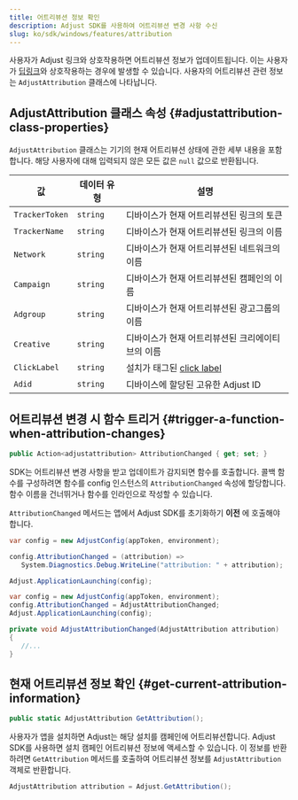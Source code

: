 ```yaml
---
title: 어트리뷰션 정보 확인
description: Adjust SDK를 사용하여 어트리뷰션 변경 사항 수신
slug: ko/sdk/windows/features/attribution
---
```


사용자가 Adjust 링크와 상호작용하면 어트리뷰션 정보가 업데이트됩니다. 이는 사용자가 [딥링크](https://help.adjust.com/ko/article/deep-links)와 상호작용하는 경우에 발생할 수 있습니다. 사용자의 어트리뷰션 관련 정보는 `AdjustAttribution` 클래스에 나타납니다.

## AdjustAttribution 클래스 속성 {#adjustattribution-class-properties}

`AdjustAttribution` 클래스는 기기의 현재 어트리뷰션 상태에 관한 세부 내용을 포함합니다. 해당 사용자에 대해 입력되지 않은 모든 값은 `null` 값으로 반환됩니다.

| 값             | 데이터 유형 | 설명                                                                         |
| -------------- | ----------- | ---------------------------------------------------------------------------- |
| `TrackerToken` | `string`    | 디바이스가 현재 어트리뷰션된 링크의 토큰                                     |
| `TrackerName`  | `string`    | 디바이스가 현재 어트리뷰션된 링크의 이름                                     |
| `Network`      | `string`    | 디바이스가 현재 어트리뷰션된 네트워크의 이름                                 |
| `Campaign`     | `string`    | 디바이스가 현재 어트리뷰션된 캠페인의 이름                                   |
| `Adgroup`      | `string`    | 디바이스가 현재 어트리뷰션된 광고그룹의 이름                                 |
| `Creative`     | `string`    | 디바이스가 현재 어트리뷰션된 크리에이티브의 이름                             |
| `ClickLabel`   | `string`    | 설치가 태그된 [click label](https://help.adjust.com/ko/article/user-rewards) |
| `Adid`         | `string`    | 디바이스에 할당된 고유한 Adjust ID                                           |

## 어트리뷰션 변경 시 함수 트리거 {#trigger-a-function-when-attribution-changes}

<CodeBlock title="속성 선언">

```cs
public Action<adjustattribution> AttributionChanged { get; set; }
```

</CodeBlock>

SDK는 어트리뷰션 변경 사항을 받고 업데이트가 감지되면 함수를 호출합니다. 콜백 함수를 구성하려면 함수를 config 인스턴스의 `AttributionChanged` 속성에 할당합니다. 함수 이름을 건너뛰거나 함수를 인라인으로 작성할 수 있습니다.

<Callout type="important">

`AttributionChanged` 메서드는 앱에서 Adjust SDK를 초기화하기 **이전** 에 호출해야 합니다.

</Callout>

<Tabs>
<Tab title="인라인 함수">

```cs
var config = new AdjustConfig(appToken, environment);

config.AttributionChanged = (attribution) =>
   System.Diagnostics.Debug.WriteLine("attribution: " + attribution);

Adjust.ApplicationLaunching(config);
```

</Tab>
<Tab title="함수 이름">

```cs
var config = new AdjustConfig(appToken, environment);
config.AttributionChanged = AdjustAttributionChanged;
Adjust.ApplicationLaunching(config);

private void AdjustAttributionChanged(AdjustAttribution attribution)
{
   //...
}
```

</Tab>
</Tabs>

## 현재 어트리뷰션 정보 확인 {#get-current-attribution-information}

<CodeBlock title="메서드 서명">

```cs
public static AdjustAttribution GetAttribution();
```

</CodeBlock>
<MinorVersion added="v4.12.0">

사용자가 앱을 설치하면 Adjust는 해당 설치를 캠페인에 어트리뷰션합니다. Adjust SDK를 사용하면 설치 캠페인 어트리뷰션 정보에 액세스할 수 있습니다. 이 정보를 반환하려면 `GetAttribution` 메서드를 호출하여 어트리뷰션 정보를 `AdjustAttribution` 객체로 반환합니다.

</MinorVersion>

```cs
AdjustAttribution attribution = Adjust.GetAttribution();
```
